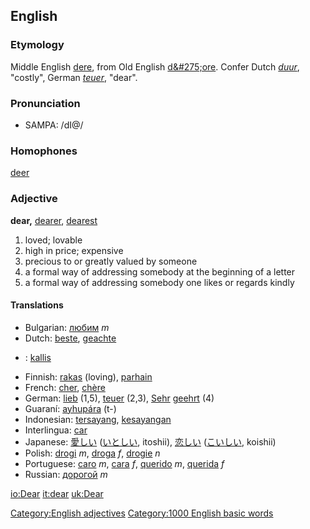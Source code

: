 ==English==
===Etymology===
Middle English [[dere]], from Old English [[d&#275;ore]]. Confer Dutch ''[[duur]]'', "costly", German ''[[teuer]]'', "dear".

===Pronunciation===
*SAMPA: /dI@/

===Homophones===
[[deer]]

===Adjective===
[[Category:English adjectives]]
'''dear,''' [[dearer]], [[dearest]]

# loved; lovable
# high in price; expensive
# precious to or greatly valued by someone
# a formal way of addressing somebody at the beginning of a letter
# a formal way of addressing somebody one likes or regards kindly

====Translations====
*Bulgarian: [[любим]] ''m''
*Dutch: [[beste]], [[geachte]]
* {{et}}: [[kallis#Estonian|kallis]]
*Finnish: [[rakas]] (loving), [[parhain]]
*French: [[cher]], [[chère]]
*German: [[lieb]] (1,5), [[teuer]] (2,3), [[Sehr]] [[geehrt]] (4) 
*Guaraní: [[ayhupára]] (t-)
*Indonesian: [[sayang|tersayang]], [[sayang|kesayangan]]
*Interlingua: [[car]]
*Japanese: [[愛しい]] ([[いとしい]], itoshii), [[恋しい]] ([[こいしい]], koishii)
*Polish: [[drogi]] ''m'', [[droga]] ''f'', [[drogie]] ''n''
*Portuguese: [[caro]] ''m'', [[cara]] ''f'', [[querido]] ''m'', [[querida]] ''f''
*Russian: [[дорогой]] ''m''

[[Category:1000 English basic words]]

[[io:Dear]]
[[it:dear]]
[[uk:Dear]]